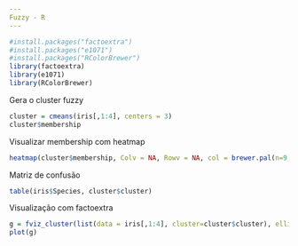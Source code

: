 ```yaml
---
Fuzzy - R
---
```

```r
#install.packages("factoextra")
#install.packages("e1071")
#install.packages("RColorBrewer")
library(factoextra)
library(e1071)
library(RColorBrewer)
```
Gera o cluster fuzzy
```r
cluster = cmeans(iris[,1:4], centers = 3)
cluster$membership
```
Visualizar membership com heatmap
```r
heatmap(cluster$membership, Colv = NA, Rowv = NA, col = brewer.pal(n=9, name = "YlOrRd"))
```
Matriz de confusão
```r
table(iris$Species, cluster$cluster)
```
Visualização com factoextra
```r
g = fviz_cluster(list(data = iris[,1:4], cluster=cluster$cluster), ellipse.type = "norm", ggtheme = theme_bw(), main = "Cluster")
plot(g)
```


